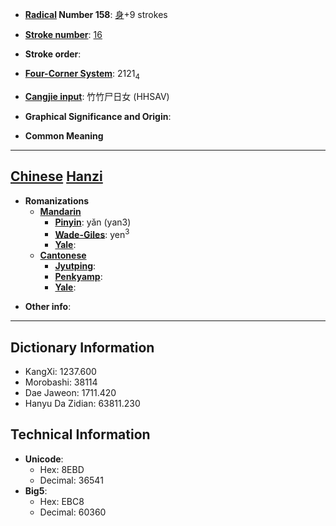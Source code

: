 * '''[[Wiktionary:Chinese radical index| Radical]] Number 158''': [[Wiktionary:Chinese radical index 身|身]]+9 strokes

* '''[[Wiktionary:Chinese total strokes index|Stroke number]]''': [[Wiktionary:Chinese total strokes index 16|16]]

* '''Stroke order''': 

* '''[[Wiktionary:Chinese four corner index|Four-Corner System]]''': 2121<sub>4</sub>

* '''[[Wiktionary:Chinese Cangjie index|Cangjie input]]''': 竹竹尸日女 (HHSAV)

* '''Graphical Significance and Origin''': 

* '''Common Meaning'''

----

== [[Chinese]] [[Hanzi]] ==

* '''Romanizations'''
** '''[[Mandarin]]'''
*** '''[[Pinyin]]''': yǎn (yan3)
*** '''[[Wade-Giles]]''': yen<sup>3</sup>
*** '''[[Yale]]''': 
** '''[[Cantonese]]'''
*** '''[[Jyutping]]''':
*** '''[[Penkyamp]]''': 
*** '''[[Yale]]''': 

* '''Other info''': 

----

== Dictionary Information ==

* KangXi: 1237.600
* Morobashi: 38114
* Dae Jaweon: 1711.420
* Hanyu Da Zidian: 63811.230

== Technical Information ==

* '''Unicode''':
** Hex: 8EBD
** Decimal: 36541
* '''Big5''':
** Hex: EBC8
** Decimal: 60360